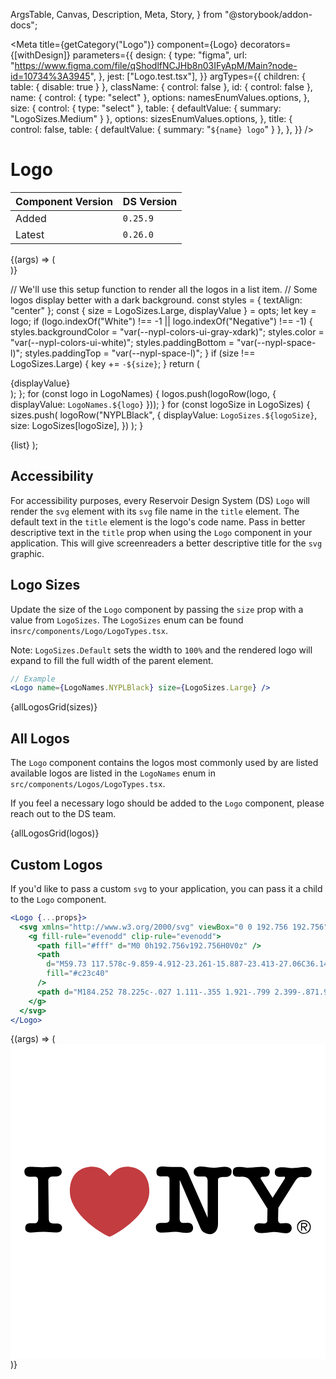   ArgsTable,
  Canvas,
  Description,
  Meta,
  Story,
} from "@storybook/addon-docs";



<Meta
  title={getCategory("Logo")}
  component={Logo}
  decorators={[withDesign]}
  parameters={{
    design: {
      type: "figma",
      url: "https://www.figma.com/file/qShodlfNCJHb8n03IFyApM/Main?node-id=10734%3A3945",
    },
    jest: ["Logo.test.tsx"],
  }}
  argTypes={{
    children: { table: { disable: true } },
    className: { control: false },
    id: { control: false },
    name: {
      control: { type: "select" },
      options: namesEnumValues.options,
    },
    size: {
      control: { type: "select" },
      table: { defaultValue: { summary: "LogoSizes.Medium" } },
      options: sizesEnumValues.options,
    },
    title: {
      control: false,
      table: { defaultValue: { summary: "`${name} logo`" } },
    },
  }}
/>

# Logo

| Component Version | DS Version |
| ----------------- | ---------- |
| Added             | `0.25.9`   |
| Latest            | `0.26.0`   |

<Description of={Logo} />

<Canvas withToolbar>
  <Story
    name="Logo with Controls"
    args={{
      additionalStyles: undefined,
      className: undefined,
      decorative: true,
      id: "logo-id",
      name: "LogoNames.NYPLBlack",
      size: "LogoSizes.Large",
      title: undefined,
    }}
  >
    {(args) => (
      <div
        style={
          args.name.indexOf("White") !== -1 ||
          args.name.indexOf("Negative") !== -1
            ? {
                backgroundColor: "var(--nypl-colors-ui-gray-xdark)",
                display: "inline-block",
                padding: "var(--nypl-space-l)",
                width: "100%",
              }
            : undefined
        }
      >
        <Logo
          name={namesEnumValues.getValue(args.name)}
          size={sizesEnumValues.getValue(args.size)}
          title={args.title}
        />
      </div>
    )}
  </Story>
</Canvas>

<ArgsTable story="Logo with Controls" />

  // We'll use this setup function to render all the logos in a list item.
  // Some logos display better with a dark background.
  const styles = { textAlign: "center" };
  const { size = LogoSizes.Large, displayValue } = opts;
  let key = logo;
  if (logo.indexOf("White") !== -1 || logo.indexOf("Negative") !== -1) {
    styles.backgroundColor = "var(--nypl-colors-ui-gray-xdark)";
    styles.color = "var(--nypl-colors-ui-white)";
    styles.paddingBottom = "var(--nypl-space-l)";
    styles.paddingTop = "var(--nypl-space-l)";
  }
  if (size !== LogoSizes.Large) {
    key += `-${size}`;
  }
  return (
    <div style={styles} key={key}>
      <Heading level={HeadingLevels.Four}>{displayValue}</Heading>
      <Logo name={LogoNames[logo]} size={size} />
    </div>
  );
};
for (const logo in LogoNames) {
  logos.push(logoRow(logo, { displayValue: `LogoNames.${logo}` }));
}
for (const logoSize in LogoSizes) {
  sizes.push(
    logoRow("NYPLBlack", {
      displayValue: `LogoSizes.${logoSize}`,
      size: LogoSizes[logoSize],
    })
  );
}

  <SimpleGrid columns={1}>{list}</SimpleGrid>
);

## Accessibility

For accessibility purposes, every Reservoir Design System (DS) `Logo` will 
render the `svg` element with its `svg` file name in the `title` element. The 
default text in the `title` element is the logo's code name. Pass in better 
descriptive text in the `title` prop when using the `Logo` component in your 
application. This will give screenreaders a better descriptive title for the 
`svg` graphic.

## Logo Sizes

Update the size of the `Logo` component by passing the `size` prop with a value from
`LogoSizes`. The `LogoSizes` enum can be found in`src/components/Logo/LogoTypes.tsx`.

Note: `LogoSizes.Default` sets the width to `100%` and the rendered logo will expand to
fill the full width of the parent element.

```jsx
// Example
<Logo name={LogoNames.NYPLBlack} size={LogoSizes.Large} />
```

<Canvas>
  <Story name="Logo Sizes">{allLogosGrid(sizes)}</Story>
</Canvas>

## All Logos

The `Logo` component contains the logos most commonly used by are listed available
logos are listed in the `LogoNames` enum in `src/components/Logos/LogoTypes.tsx`.

If you feel a necessary logo should be added to the `Logo` component, please reach out
to the DS team.

<Canvas withToolbar>
  <Story name="All Logos">{allLogosGrid(logos)}</Story>
</Canvas>

## Custom Logos

If you'd like to pass a custom `svg` to your application, you can pass it a
child to the `Logo` component.

```jsx
<Logo {...props}>
  <svg xmlns="http://www.w3.org/2000/svg" viewBox="0 0 192.756 192.756">
    <g fill-rule="evenodd" clip-rule="evenodd">
      <path fill="#fff" d="M0 0h192.756v192.756H0V0z" />
      <path
        d="M59.73 117.578c-9.859-4.912-23.261-15.887-23.413-27.06C36.149 78.129 44.451 75.087 50 75.087c5.701 0 8.286 3.345 10.637 5.777 2.352-2.433 4.936-5.777 10.637-5.777 5.549 0 13.851 3.042 13.682 15.431-.151 11.173-13.553 22.148-23.412 27.06-.35.174-.629.262-.907.262s-.557-.088-.907-.262z"
        fill="#c23c40"
      />
      <path d="M184.252 78.225c-.027 1.111-.355 1.921-.799 2.399-.871.945-3.1 1.067-4.283.854-.668-.12-1.309-.167-1.66-.137-1.551.136-2.398 1.115-3.242 2.45l-10.377 16.423-.154 6.727c-.033 1.535.287 2.881 2.066 2.799l2.865-.135c1.725-.08 3.35 1.029 3.4 2.867.064 2.359-1.807 3.393-3.943 3.275-1.338-.072-2.559-.275-3.666-.477-2.355-.428-3.977-.279-6.332 0-2.189.262-3.879.43-5.055.4-1.895-.045-3.725-.988-3.91-2.957-.178-1.898 1.297-3.191 3.186-3.041l2.5.199c.963.076 2.232-.406 2.256-1.533l.152-7.555-10.803-17.373c-.588-.948-1.52-1.538-2.42-1.877-1.156-.435-2.35-.464-3.568-.309-.988.125-1.16.01-1.414-.001-2.166-.093-3.1-1.048-2.988-3.064.139-2.505 1.543-2.885 3.936-2.885.412 0 1.391.005 3.344.285 1.43.206 2.609.099 3.531.067 2.436-.083 4.973-.545 7.377-.479 1.334.037 2.285.338 2.943.667.92.459 1.506 1.161 1.473 2.348-.031 1.144-.484 2.161-1.139 2.645-.496.367-1.848.417-2.902.417-1.92-.046-1.844 1.094-1.24 1.651l7.008 11.204 7.336-11.487c.148-.59.916-1.602-1.146-1.365-.637.073-.715.087-1.48.064-1.1-.033-1.854-.247-2.266-.544-1.348-.974-1.18-1.916-.943-3.322.17-1.019.986-1.48 1.877-1.744.928-.275 1.896-.259 2.871-.267 1.105-.009 2.221.111 3.295.272 1.99.297 3.414.306 5.398.066 1.379-.167 3.006-.5 4.559-.488 1.062.008 2.092.056 2.984.551.867.484 1.4 1.278 1.373 2.41zM31.561 112.531c-.116 2.684-2.242 2.799-4.345 2.799-2.14 0-4.302-.387-6.455-.387-2.396 0-4.788.17-7.178.396-2.739.262-4.681-.342-4.576-2.869.07-1.703 1.047-2.818 3.117-2.814l2.783.004c1.497.002 2.085-1.572 2.082-2.721l-.098-23.305c-.004-1.258-.422-2.46-1.917-2.431l-3.169.064c-2.091.042-3.322-1.33-3.301-3.214.026-2.372 1.934-2.958 3.873-2.897.678.021 2.127.043 3.023.136 1.53.157 3.13.141 4.67.141 2.369 0 4.682-.372 7.012-.372 2.197 0 4.145.564 4.274 3.233.078 1.624-1.636 2.807-3.479 2.776l-2.155-.035c-1.634-.027-2.604 1.158-2.587 2.501l.294 23.462c.028 2.24 1.216 2.869 3.008 2.85l2.109-.025c1.58-.02 3.098.777 3.015 2.708zM135.311 78.065c-.084 2.73-1.73 3.344-4.244 3.344 0-.041-4.09-.461-4.09 1.686v26.908c0 3.244-1.57 6.314-5.01 6.314-2.217 0-4.641-1.143-5.557-3.271l-12.846-29.84-.061 23.363c-.004 1.895.496 2.963 2.393 2.908l2.344-.066c2.098-.061 3.543 1.082 3.482 3.266-.066 2.418-1.879 2.932-3.93 2.932-2.467 0-4.818-.783-7.248-.666-2.58.123-5.081.484-7.668.484-2.227 0-3.915-.693-3.915-3.283 0-2.166 1.352-2.596 3.254-2.637l2.58-.055c1.54-.031 2.489-.662 2.489-1.975V82.78c0-1.262-.493-1.895-2.204-1.835l-2.213.079c-2.608.092-3.612-.421-3.543-3.023.061-2.28 1.595-3.273 4.478-3.052 1.569.12 3.148.301 4.722.301 1.721 0 3.434-.042 5.148-.042 2.891 0 4.029 1.753 5.182 4.37l11.777 26.751V83.664c0-1.012-.412-1.794-.732-2.11-.322-.316-.822-.481-1.475-.478l-2.693.019c-1.971.012-3.658-.844-3.623-2.685.055-3.006 2.82-3.496 5.285-3.399 2.385.094 4.965.742 7.32.667 2.227-.071 4.461-.646 6.697-.533 2.885.147 3.951 1.244 3.901 2.92zM179.455 107.746c1.111 0 2.096.396 2.951 1.186.896.832 1.346 1.836 1.346 3.012 0 1.426-.506 2.523-1.518 3.297a4.258 4.258 0 0 1-2.643.902h-.211c-1.004 0-1.926-.42-2.766-1.26-.838-.84-1.258-1.791-1.258-2.852v-.174c0-1.16.398-2.135 1.197-2.926.801-.788 1.767-1.185 2.902-1.185zm.408 3.951c.346 0 .615-.082.809-.246.193-.166.291-.363.291-.594a.77.77 0 0 0-.266-.58c-.178-.164-.422-.246-.736-.246h-1.543v1.666h1.445zm-.308-3.345c-.814 0-1.576.279-2.283.84-.891.699-1.334 1.646-1.334 2.84 0 .914.359 1.742 1.08 2.486.721.746 1.533 1.117 2.438 1.117h.148c.906 0 1.723-.367 2.451-1.104s1.092-1.6 1.092-2.588c0-.971-.359-1.812-1.08-2.523-.719-.713-1.557-1.068-2.512-1.068zm-1.741 1.171h2.221c.504 0 .902.141 1.199.42.264.256.395.561.395.914 0 .338-.125.633-.377.883-.25.252-.6.377-1.043.377l-.174-.012 1.408 2.172h-.703l-1.359-2.074h-.963v2.074h-.604v-4.754z" />
    </g>
  </svg>
</Logo>
```

<Canvas>
  <Story
    name="Custom Logos"
    args={{
      size: LogoSizes.Large,
    }}
  >
    {(args) => (
      <Logo {...args}>
        <svg xmlns="http://www.w3.org/2000/svg" viewBox="0 0 192.756 192.756">
          <g fill-rule="evenodd" clip-rule="evenodd">
            <path fill="#fff" d="M0 0h192.756v192.756H0V0z" />
            <path
              d="M59.73 117.578c-9.859-4.912-23.261-15.887-23.413-27.06C36.149 78.129 44.451 75.087 50 75.087c5.701 0 8.286 3.345 10.637 5.777 2.352-2.433 4.936-5.777 10.637-5.777 5.549 0 13.851 3.042 13.682 15.431-.151 11.173-13.553 22.148-23.412 27.06-.35.174-.629.262-.907.262s-.557-.088-.907-.262z"
              fill="#c23c40"
            />
            <path d="M184.252 78.225c-.027 1.111-.355 1.921-.799 2.399-.871.945-3.1 1.067-4.283.854-.668-.12-1.309-.167-1.66-.137-1.551.136-2.398 1.115-3.242 2.45l-10.377 16.423-.154 6.727c-.033 1.535.287 2.881 2.066 2.799l2.865-.135c1.725-.08 3.35 1.029 3.4 2.867.064 2.359-1.807 3.393-3.943 3.275-1.338-.072-2.559-.275-3.666-.477-2.355-.428-3.977-.279-6.332 0-2.189.262-3.879.43-5.055.4-1.895-.045-3.725-.988-3.91-2.957-.178-1.898 1.297-3.191 3.186-3.041l2.5.199c.963.076 2.232-.406 2.256-1.533l.152-7.555-10.803-17.373c-.588-.948-1.52-1.538-2.42-1.877-1.156-.435-2.35-.464-3.568-.309-.988.125-1.16.01-1.414-.001-2.166-.093-3.1-1.048-2.988-3.064.139-2.505 1.543-2.885 3.936-2.885.412 0 1.391.005 3.344.285 1.43.206 2.609.099 3.531.067 2.436-.083 4.973-.545 7.377-.479 1.334.037 2.285.338 2.943.667.92.459 1.506 1.161 1.473 2.348-.031 1.144-.484 2.161-1.139 2.645-.496.367-1.848.417-2.902.417-1.92-.046-1.844 1.094-1.24 1.651l7.008 11.204 7.336-11.487c.148-.59.916-1.602-1.146-1.365-.637.073-.715.087-1.48.064-1.1-.033-1.854-.247-2.266-.544-1.348-.974-1.18-1.916-.943-3.322.17-1.019.986-1.48 1.877-1.744.928-.275 1.896-.259 2.871-.267 1.105-.009 2.221.111 3.295.272 1.99.297 3.414.306 5.398.066 1.379-.167 3.006-.5 4.559-.488 1.062.008 2.092.056 2.984.551.867.484 1.4 1.278 1.373 2.41zM31.561 112.531c-.116 2.684-2.242 2.799-4.345 2.799-2.14 0-4.302-.387-6.455-.387-2.396 0-4.788.17-7.178.396-2.739.262-4.681-.342-4.576-2.869.07-1.703 1.047-2.818 3.117-2.814l2.783.004c1.497.002 2.085-1.572 2.082-2.721l-.098-23.305c-.004-1.258-.422-2.46-1.917-2.431l-3.169.064c-2.091.042-3.322-1.33-3.301-3.214.026-2.372 1.934-2.958 3.873-2.897.678.021 2.127.043 3.023.136 1.53.157 3.13.141 4.67.141 2.369 0 4.682-.372 7.012-.372 2.197 0 4.145.564 4.274 3.233.078 1.624-1.636 2.807-3.479 2.776l-2.155-.035c-1.634-.027-2.604 1.158-2.587 2.501l.294 23.462c.028 2.24 1.216 2.869 3.008 2.85l2.109-.025c1.58-.02 3.098.777 3.015 2.708zM135.311 78.065c-.084 2.73-1.73 3.344-4.244 3.344 0-.041-4.09-.461-4.09 1.686v26.908c0 3.244-1.57 6.314-5.01 6.314-2.217 0-4.641-1.143-5.557-3.271l-12.846-29.84-.061 23.363c-.004 1.895.496 2.963 2.393 2.908l2.344-.066c2.098-.061 3.543 1.082 3.482 3.266-.066 2.418-1.879 2.932-3.93 2.932-2.467 0-4.818-.783-7.248-.666-2.58.123-5.081.484-7.668.484-2.227 0-3.915-.693-3.915-3.283 0-2.166 1.352-2.596 3.254-2.637l2.58-.055c1.54-.031 2.489-.662 2.489-1.975V82.78c0-1.262-.493-1.895-2.204-1.835l-2.213.079c-2.608.092-3.612-.421-3.543-3.023.061-2.28 1.595-3.273 4.478-3.052 1.569.12 3.148.301 4.722.301 1.721 0 3.434-.042 5.148-.042 2.891 0 4.029 1.753 5.182 4.37l11.777 26.751V83.664c0-1.012-.412-1.794-.732-2.11-.322-.316-.822-.481-1.475-.478l-2.693.019c-1.971.012-3.658-.844-3.623-2.685.055-3.006 2.82-3.496 5.285-3.399 2.385.094 4.965.742 7.32.667 2.227-.071 4.461-.646 6.697-.533 2.885.147 3.951 1.244 3.901 2.92zM179.455 107.746c1.111 0 2.096.396 2.951 1.186.896.832 1.346 1.836 1.346 3.012 0 1.426-.506 2.523-1.518 3.297a4.258 4.258 0 0 1-2.643.902h-.211c-1.004 0-1.926-.42-2.766-1.26-.838-.84-1.258-1.791-1.258-2.852v-.174c0-1.16.398-2.135 1.197-2.926.801-.788 1.767-1.185 2.902-1.185zm.408 3.951c.346 0 .615-.082.809-.246.193-.166.291-.363.291-.594a.77.77 0 0 0-.266-.58c-.178-.164-.422-.246-.736-.246h-1.543v1.666h1.445zm-.308-3.345c-.814 0-1.576.279-2.283.84-.891.699-1.334 1.646-1.334 2.84 0 .914.359 1.742 1.08 2.486.721.746 1.533 1.117 2.438 1.117h.148c.906 0 1.723-.367 2.451-1.104s1.092-1.6 1.092-2.588c0-.971-.359-1.812-1.08-2.523-.719-.713-1.557-1.068-2.512-1.068zm-1.741 1.171h2.221c.504 0 .902.141 1.199.42.264.256.395.561.395.914 0 .338-.125.633-.377.883-.25.252-.6.377-1.043.377l-.174-.012 1.408 2.172h-.703l-1.359-2.074h-.963v2.074h-.604v-4.754z" />
          </g>
        </svg>
      </Logo>
    )}
  </Story>
</Canvas>
